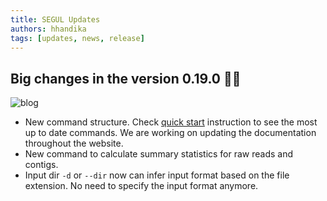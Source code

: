 ```yaml
---
title: SEGUL Updates
authors: hhandika
tags: [updates, news, release]
---
```


## Big changes in the version 0.19.0 💪🏼

![blog](img/segui_mb.webp)

- New command structure. Check [quick start](../docs/intro#quick-start)
  instruction to see the most up to date commands. We are working on updating the documentation throughout the website.
- New command to calculate summary statistics for raw reads and contigs.
- Input dir `-d` or `--dir` now can infer input format based on the file extension. No need to specify the input format anymore.
